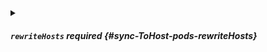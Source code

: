

<PartialEnabled />


<PartialWorkloadserviceaccount />


<PartialTranslateimage />


<PartialEnforcetolerations />


<PartialUsesecretsforsatokens />



<details className="config-field" data-expandable="true">
<summary>

##### `rewriteHosts` <span className="config-field-required" data-required="false">required</span> <span className="config-field-type"></span> <span className="config-field-default"></span> <span className="config-field-enum"></span> {#sync-ToHost-pods-rewriteHosts}



</summary>

<PartialRewritehostsreference />


</details>
